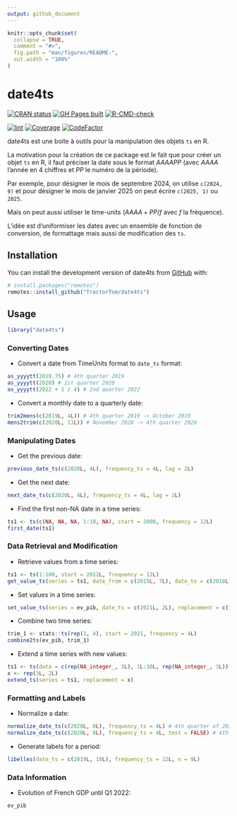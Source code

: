 ```yaml
---
output: github_document
---
```


<!-- README.md is generated from README.Rmd. Please edit that file -->

```r
knitr::opts_chunk$set(
  collapse = TRUE,
  comment = "#>",
  fig.path = "man/figures/README-",
  out.width = "100%"
)
```

# date4ts

<!-- badges: start -->
[![CRAN status](https://www.r-pkg.org/badges/version/date4ts)](https://CRAN.R-project.org/package=date4ts)
[![GH Pages built](https://github.com/TractorTom/date4ts/actions/workflows/pkgdown.yaml/badge.svg)](https://github.com/TractorTom/date4ts/actions/workflows/pkgdown.yaml)
[![R-CMD-check](https://github.com/TractorTom/date4ts/actions/workflows/R-CMD-check.yaml/badge.svg)](https://github.com/TractorTom/date4ts/actions/workflows/R-CMD-check.yaml)

[![lint](https://github.com/TractorTom/date4ts/actions/workflows/lint.yaml/badge.svg)](https://github.com/TractorTom/date4ts/actions/workflows/lint.yaml)
[![Coverage](https://codecov.io/gh/TractorTom/date4ts/graph/badge.svg)](https://app.codecov.io/gh/TractorTom/date4ts)
[![CodeFactor](https://www.codefactor.io/repository/github/TractorTom/date4ts/badge)](https://www.codefactor.io/repository/github/TractorTom/date4ts)
<!-- badges: end -->

date4ts est une boite à outils pour la manipulation des objets `ts` en R.

La motivation pour la création de ce package est le fait que pour créer un objet `ts` en R, il faut préciser la date sous le format $AAAA PP$ (avec $AAAA$ l'année en 4 chiffres et $PP$ le numéro de la période).

Par exemple, pour désigner le mois de septembre 2024, on utilise `c(2024, 9)` et pour désigner le mois de janvier 2025 on peut écrire `c(2025, 1)` ou `2025`.

Mais on peut aussi utiliser le time-units ($AAAA + PP / f$ avec $f$ la fréquence).

L'idée est d'uniformiser les dates avec un ensemble de fonction de conversion, de formattage mais aussi de modification des `ts`.


## Installation

You can install the development version of date4ts from [GitHub](https://github.com/) with:

``` r
# install.packages("remotes")
remotes::install_github("TractorTom/date4ts")
```

## Usage

```r
library("date4ts")
```


### Converting Dates

- Convert a date from TimeUnits format to `date_ts` format:

```r
as_yyyytt(2019.75) # 4th quarter 2019
as_yyyytt(2020) # 1st quarter 2020
as_yyyytt(2022 + 1 / 4) # 2nd quarter 2022
```

- Convert a monthly date to a quarterly date:

```r
trim2mens(c(2019L, 4L)) # 4th quarter 2019 -> October 2019
mens2trim(c(2020L, 11L)) # November 2020 -> 4th quarter 2020
```

### Manipulating Dates

- Get the previous date:

```r
previous_date_ts(c(2020L, 4L), frequency_ts = 4L, lag = 2L)
```

- Get the next date:

```r
next_date_ts(c(2020L, 4L), frequency_ts = 4L, lag = 2L)
```

- Find the first non-NA date in a time series:

```r
ts1 <- ts(c(NA, NA, NA, 1:10, NA), start = 2000, frequency = 12L)
first_date(ts1)
```

### Data Retrieval and Modification

- Retrieve values from a time series:

```r
ts1 <- ts(1:100, start = 2012L, frequency = 12L)
get_value_ts(series = ts1, date_from = c(2015L, 7L), date_to = c(2018L, 6L))
```

- Set values in a time series:

```r
set_value_ts(series = ev_pib, date_ts = c(2021L, 2L), replacement = c(1, 2, 3))
```

- Combine two time series:

```r
trim_1 <- stats::ts(rep(1, 4), start = 2021, frequency = 4L)
combine2ts(ev_pib, trim_1)
```

- Extend a time series with new values:

```r
ts1 <- ts(data = c(rep(NA_integer_, 3L), 1L:10L, rep(NA_integer_, 3L)), start = 2020, frequency = 12L)
x <- rep(3L, 2L)
extend_ts(series = ts1, replacement = x)
```

### Formatting and Labels

- Normalize a date:

```r
normalize_date_ts(c(2020L, 0L), frequency_ts = 4L) # 4th quarter of 2019
normalize_date_ts(c(2020L, 0L), frequency_ts = 4L, test = FALSE) # 4th quarter of 2019
```

- Generate labels for a period:

```r
libelles(date_ts = c(2019L, 10L), frequency_ts = 12L, n = 9L)
```

### Data Information

- Evolution of French GDP until Q1 2022:

```r
ev_pib
```
